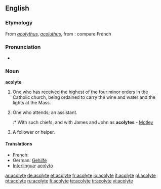 {{wikipedia}}
==English==

===Etymology===
From {{etyl|LL.}} ''[[acolythus]]'', ''[[acoluthus]]'', from {{etyl|grc}} {{term|ἀκόλουθος||follower, attendant|sc=Polytonic|lang=grc}}: compare French {{term|acolyte|lang=fr}}

===Pronunciation===
* {{audio|en-us-acolyte.ogg|/'a.kə.lit/}}

===Noun===
'''acolyte'''

# {{ecclesiastical}} One who has received the highest of the four minor orders in the Catholic church, being ordained to carry the wine and water and the lights at the Mass.
# One who attends; an assistant.
#:* With such chiefs, and with James and John as '''acolytes''' - [[Motley]]
# A follower or helper.

====Translations====
* French: {{t+|fr|acolyte}}
* German: [[Gehilfe]]
* [[Interlingua]]: [[acolyto]]

[[ar:acolyte]]
[[de:acolyte]]
[[et:acolyte]]
[[fr:acolyte]]
[[io:acolyte]]
[[it:acolyte]]
[[pl:acolyte]]
[[pt:acolyte]]
[[ru:acolyte]]
[[fi:acolyte]]
[[te:acolyte]]
[[tr:acolyte]]
[[vi:acolyte]]